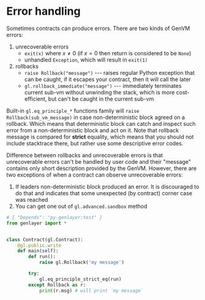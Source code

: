 
# Error handling

Sometimes contracts can produce errors. There are two kinds of GenVM errors:

1. unrecoverable errors
    - `exit(x)` where $x \neq 0$ (if $x = 0$ then return is considered to be `None`)
    - unhandled `Exception`, which will result in `exit(1)`
2. rollbacks
    - `raise Rollback("message")` --- raises regular Python exception that can be caught,
        if it escapes your contract, then it will call the later
    - `gl.rollback_immediate("message")` --- immediately terminates current sub-vm without unwinding the stack,
        which is more cost-efficient, but can't be caught in the current sub-vm

Built-in `gl.eq_principle_*` functions family will `raise Rollback(sub_vm_message)` in case non-deterministic block agreed on a rollback.
Which means that deterministic block can catch and inspect such error from a non-deterministic block and act on it.
Note that rollback message is compared for **strict** equality, which means that you should not include stacktrace there, but rather use some descriptive error codes.

Difference between rollbacks and unrecoverable errors is that unrecoverable errors can't be handled by user code and their "message" contains only short description provided by the GenVM.
However, there are two exceptions of when a contract can observe unrecoverable errors:
1. If leaders non-deterministic block produced an error. It is discouraged to do that and indicates that some unexpected (by contract) corner case was reached
2. You can get one out of `gl.advanced.sandbox` method

```python filename="catching_a_rollback" copy
# { "Depends": "py-genlayer:test" }
from genlayer import *


class Contract(gl.Contract):
    @gl.public.write
    def main(self):
        def run():
            raise gl.Rollback('my message')

        try:
            gl.eq_principle_strict_eq(run)
        except Rollback as r:
            print(r.msg) # will print `my message`
```
